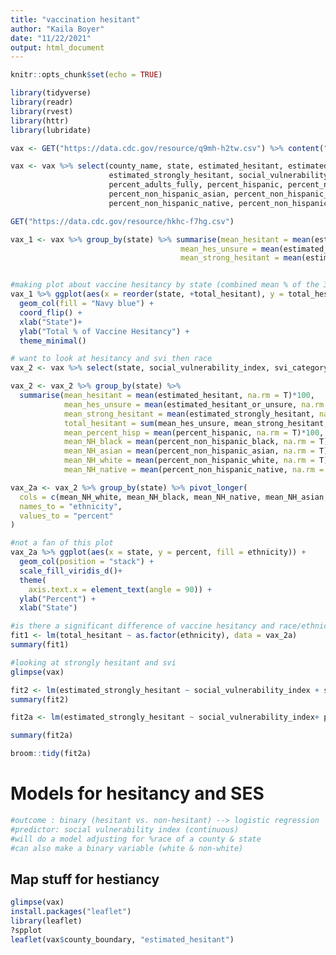 ```yaml
---
title: "vaccination hesitant"
author: "Kaila Boyer"
date: "11/22/2021"
output: html_document
---
```


```r
knitr::opts_chunk$set(echo = TRUE)
```
```r
library(tidyverse)
library(readr)
library(rvest)
library(httr)
library(lubridate)
```

```r
vax <- GET("https://data.cdc.gov/resource/q9mh-h2tw.csv") %>% content("parsed")

vax <- vax %>% select(county_name, state, estimated_hesitant, estimated_hesitant_or_unsure,
                      estimated_strongly_hesitant, social_vulnerability_index, svi_category,
                      percent_adults_fully, percent_hispanic, percent_non_hispanic_american,
                      percent_non_hispanic_asian, percent_non_hispanic_black, 
                      percent_non_hispanic_native, percent_non_hispanic_white)

GET("https://data.cdc.gov/resource/hkhc-f7hg.csv")
```


```r
vax_1 <- vax %>% group_by(state) %>% summarise(mean_hesitant = mean(estimated_hesitant, na.rm = T)*100, 
                                      mean_hes_unsure = mean(estimated_hesitant_or_unsure, na.rm = T)*100, 
                                      mean_strong_hesitant = mean(estimated_strongly_hesitant, na.rm = T)*100, total_hesitant = sum(mean_hes_unsure, mean_strong_hesitant, mean_hesitant))  %>% arrange(desc(total_hesitant)) %>% select(state, total_hesitant, everything()) 


#making plot about vaccine hesitancy by state (combined mean % of the 3 vax hesitancy categories)
vax_1 %>% ggplot(aes(x = reorder(state, +total_hesitant), y = total_hesitant)) + 
  geom_col(fill = "Navy blue") +
  coord_flip() + 
  xlab("State")+ 
  ylab("Total % of Vaccine Hesitancy") + 
  theme_minimal()

```

```r
# want to look at hesitancy and svi then race 
vax_2 <- vax %>% select(state, social_vulnerability_index, svi_category, percent_hispanic, percent_non_hispanic_white, percent_non_hispanic_asian, percent_non_hispanic_black, percent_non_hispanic_native, estimated_hesitant, estimated_hesitant_or_unsure,estimated_strongly_hesitant) 

vax_2 <- vax_2 %>% group_by(state) %>%
  summarise(mean_hesitant = mean(estimated_hesitant, na.rm = T)*100, 
            mean_hes_unsure = mean(estimated_hesitant_or_unsure, na.rm = T)*100, 
            mean_strong_hesitant = mean(estimated_strongly_hesitant, na.rm = T)*100,
            total_hesitant = sum(mean_hes_unsure, mean_strong_hesitant, mean_hesitant), 
            mean_percent_hisp = mean(percent_hispanic, na.rm = T)*100, 
            mean_NH_black = mean(percent_non_hispanic_black, na.rm = T)*100, 
            mean_NH_asian = mean(percent_non_hispanic_asian, na.rm = T)*100, 
            mean_NH_white = mean(percent_non_hispanic_white, na.rm = T)*100, 
            mean_NH_native = mean(percent_non_hispanic_native, na.rm = T)*100)

vax_2a <- vax_2 %>% group_by(state) %>% pivot_longer(
  cols = c(mean_NH_white, mean_NH_black, mean_NH_native, mean_NH_asian, mean_percent_hisp), 
  names_to = "ethnicity", 
  values_to = "percent"
)

#not a fan of this plot 
vax_2a %>% ggplot(aes(x = state, y = percent, fill = ethnicity)) + 
  geom_col(position = "stack") +
  scale_fill_viridis_d()+
  theme( 
    axis.text.x = element_text(angle = 90)) + 
  ylab("Percent") + 
  xlab("State") 

#is there a significant difference of vaccine hesitancy and race/ethnicity - odd result 
fit1 <- lm(total_hesitant ~ as.factor(ethnicity), data = vax_2a)
summary(fit1)

#looking at strongly hesitant and svi 
glimpse(vax)

fit2 <- lm(estimated_strongly_hesitant ~ social_vulnerability_index + state, data = vax)
summary(fit2)

fit2a <- lm(estimated_strongly_hesitant ~ social_vulnerability_index+ percent_hispanic + percent_non_hispanic_white + percent_non_hispanic_asian + percent_non_hispanic_black +  percent_non_hispanic_native , data = vax)

summary(fit2a)

broom::tidy(fit2a)
```
# Models for hesitancy and SES
```r
#outcome : binary (hesitant vs. non-hesitant) --> logistic regression 
#predictor: social vulnerability index (continuous) 
#will do a model adjusting for %race of a county & state 
#can also make a binary variable (white & non-white)

```

## Map stuff for hestiancy 
```r
glimpse(vax)
install.packages("leaflet")
library(leaflet)
?spplot
leaflet(vax$county_boundary, "estimated_hesitant")
```


